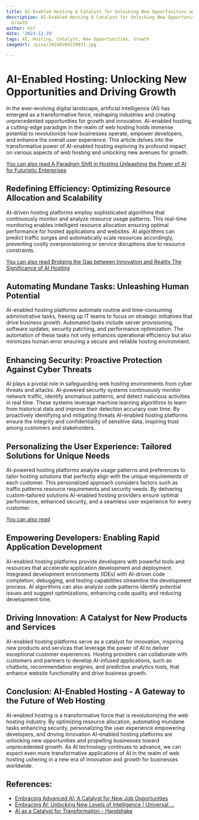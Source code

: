 ```yaml
---
title: AI-Enabled Hosting A Catalyst for Unlocking New Opportunities and Driving Growth
description: AI-Enabled Hosting A Catalyst for Unlocking New Opportunities and Driving
  Growth
author: Usf
date: '2023-12-29'
tags: AI, Hosting, Catalyst, New Opportunities, Growth
imageUrl: /pixa/20240104220931.jpg

---
```

# AI-Enabled Hosting: Unlocking New  Opportunities and  Driving Growth

In the  ever-evolving digital landscape, artificial intelligence (AI) has emerged as a transformative force, reshaping industries  and  creating unprecedented opportunities for growth and innovation. AI-enabled hosting, a cutting-edge paradigm in the realm of web hosting holds  immense potential to revolutionize how businesses operate, empower  developers, and enhance the overall user experience. This article delves into the transformative power of AI-enabled hosting exploring its profound impact on various aspects of web hosting and unlocking new avenues for growth.

[You  can also read A  Paradigm Shift in Hosting Unleashing the  Power of AI for Futuristic Enterprises](A%20Paradigm%20Shift%20in%20Hosting%20Unleashing%20the%20Power%20of%20AI%20for%20Futuristic%20Enterprises)


## Redefining  Efficiency: Optimizing Resource Allocation and Scalability
AI-driven hosting platforms employ sophisticated algorithms that continuously monitor and analyze resource usage patterns.  This real-time monitoring enables intelligent resource  allocation ensuring  optimal performance for hosted applications  and websites. AI algorithms can  predict traffic  surges and automatically scale resources accordingly, preventing costly overprovisioning or service disruptions  due to resource constraints.

[You can also read Bridging the Gap between Innovation and Reality The Significance of AI Hosting](Bridging%20the%20Gap%20between%20Innovation%20and%20Reality%20The%20Significance%20of%20AI%20Hosting)


## Automating Mundane Tasks: Unleashing Human Potential
AI-enabled hosting platforms automate  routine and time-consuming  administrative tasks, freeing up IT teams to focus on strategic initiatives that drive business growth.  Automated tasks include server provisioning, software updates, security patching, and performance optimization. The automation of these tasks not only  enhances operational efficiency but also minimizes human error ensuring a  secure and reliable hosting environment.

## Enhancing Security: Proactive Protection Against Cyber Threats
AI  plays a pivotal role in safeguarding web  hosting environments from cyber threats and attacks. AI-powered security systems continuously monitor network traffic, identify anomalous patterns,  and detect malicious activities in real time. These  systems leverage machine learning  algorithms  to learn from historical data and improve their detection accuracy over time. By  proactively  identifying and  mitigating threats AI-enabled  hosting platforms ensure the integrity and confidentiality of sensitive data, inspiring trust among customers and stakeholders.

## Personalizing the User Experience: Tailored Solutions for  Unique Needs
AI-powered hosting platforms analyze usage patterns and preferences to  tailor hosting solutions that perfectly align with the unique requirements of each customer. This personalized approach considers factors such as traffic patterns resource requirements and security needs. By delivering custom-tailored solutions AI-enabled hosting providers ensure optimal performance, enhanced security, and a seamless user experience for every  customer.

[You can also read ]()


## Empowering Developers: Enabling Rapid  Application Development
AI-enabled hosting platforms provide developers  with powerful tools and  resources that accelerate application development and deployment. Integrated development environments  (IDEs)  with AI-driven code completion, debugging, and testing capabilities streamline the development process. AI algorithms can also analyze code patterns identify potential issues and suggest optimizations, enhancing code quality and reducing development time.

## Driving Innovation: A Catalyst for New Products and Services
AI-enabled hosting platforms serve as a  catalyst  for innovation, inspiring new products and services that leverage the power of  AI  to deliver exceptional customer experiences. Hosting providers can collaborate  with customers and  partners to develop  AI-infused applications, such as chatbots, recommendation engines, and predictive analytics tools, that enhance website functionality and drive business  growth.

## Conclusion: AI-Enabled Hosting - A Gateway to the Future of Web Hosting
AI-enabled hosting is a transformative  force that is revolutionizing the web hosting  industry. By optimizing resource allocation, automating mundane tasks enhancing security, personalizing the user experience empowering developers,  and driving innovation AI-enabled hosting platforms are unlocking new opportunities and  propelling businesses toward  unprecedented growth. As AI  technology continues to advance, we can expect even  more transformative applications of AI in the realm  of web hosting ushering in a new era of innovation and  growth for businesses worldwide.

## References:
- [Embracing Advanced AI: A Catalyst for New Job Opportunities](https://www.linkedin.com/pulse/embracing-advanced-ai-catalyst-new-job-opportunities-rishabh-modi)
- [Embracing AI: Unlocking New Levels of Intelligence | Universal ...](https://www.universalcreativesolutions.com/blogs/post/embracing-ai-unlocking-new-levels-of-intelligence)
- [AI as a Catalyst for Transformation - Handshake](https://joinhandshake.com/blog/our-team/ai-as-a-catalyst-for-transformation/)
